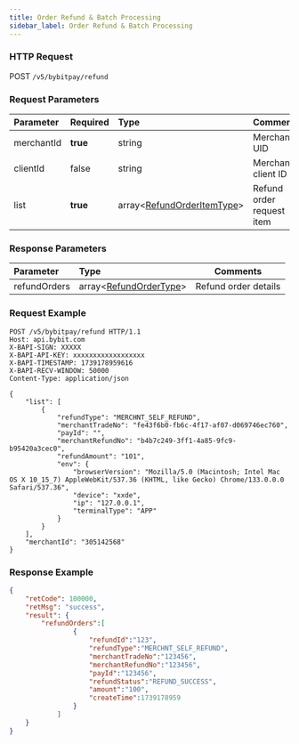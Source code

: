 ```yaml
---
title: Order Refund & Batch Processing
sidebar_label: Order Refund & Batch Processing
---
```

### HTTP Request
POST `/v5/bybitpay/refund`

### Request Parameters
| Parameter | Required | Type | Comments|
|:----- |:-------|:-----|------ |
|merchantId |**true** |string |Merchant UID|
|clientId |false|string |Merchant client ID|
|list|**true** | array&lt;[RefundOrderItemType](data-model/refund-order-item)&gt;|Refund order request item|

### Response Parameters
| Parameter | Type | Comments|
|:----- |:-----|----- |
|refundOrders |array&lt;[RefundOrderType](data-model/refund-order)&gt; |Refund order details|

### Request Example

```http
POST /v5/bybitpay/refund HTTP/1.1
Host: api.bybit.com
X-BAPI-SIGN: XXXXX
X-BAPI-API-KEY: xxxxxxxxxxxxxxxxxx
X-BAPI-TIMESTAMP: 1739178959616
X-BAPI-RECV-WINDOW: 50000
Content-Type: application/json

{
    "list": [
        {
            "refundType": "MERCHNT_SELF_REFUND",
            "merchantTradeNo": "fe43f6b0-fb6c-4f17-af07-d069746ec760",
            "payId": "",
            "merchantRefundNo": "b4b7c249-3ff1-4a85-9fc9-b95420a3cec0",
            "refundAmount": "101",
            "env": {
                "browserVersion": "Mozilla/5.0 (Macintosh; Intel Mac OS X 10_15_7) AppleWebKit/537.36 (KHTML, like Gecko) Chrome/133.0.0.0 Safari/537.36",
                "device": "xxde",
                "ip": "127.0.0.1",
                "terminalType": "APP"
            }
        }
    ],
    "merchantId": "305142568"
}
```

### Response Example

```json
{
    "retCode": 100000,
    "retMsg": "success",
    "result": {
        "refundOrders":[
                {
                    "refundId":"123",
                    "refundType":"MERCHNT_SELF_REFUND",
                    "merchantTradeNo":"123456",
                    "merchantRefundNo":"123456",
                    "payId":"123456",
                    "refundStatus":"REFUND_SUCCESS",
                    "amount":"100",
                    "createTime":1739178959
                }
            ]
    }
}
```
